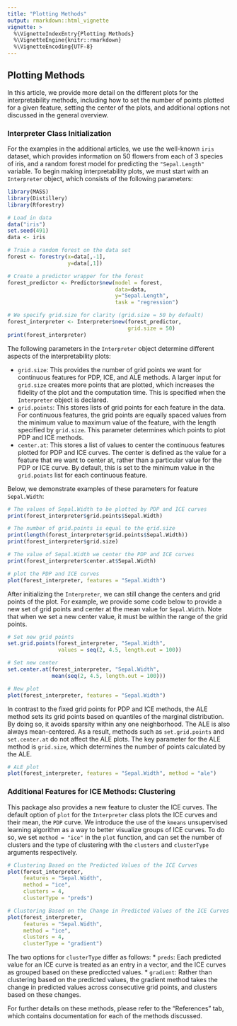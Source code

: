 ```yaml
---
title: "Plotting Methods"
output: rmarkdown::html_vignette
vignette: >
  %\VignetteIndexEntry{Plotting Methods}
  %\VignetteEngine{knitr::rmarkdown}
  %\VignetteEncoding{UTF-8}
---
```


## Plotting Methods

In this article, we provide more detail on the different plots for the 
interpretability methods, including how to set the number of points plotted 
for a given feature, setting the center of the plots, and additional options not 
discussed in the general overview. 

### Interpreter Class Initialization

For the examples in the additional articles, we use the well-known `iris` dataset, 
which provides information on 50 flowers from each of 3 species of iris, and 
a random forest model for predicting the `"Sepal.Length"` variable. To begin 
making interpretability plots, we must start with an `Interpreter` object, 
which consists of the following parameters:

```r
library(MASS)
library(Distillery)
library(Rforestry)

# Load in data 
data("iris")
set.seed(491)
data <- iris

# Train a random forest on the data set
forest <- forestry(x=data[,-1],
                   y=data[,1])

# Create a predictor wrapper for the forest
forest_predictor <- Predictor$new(model = forest,
                                  data=data,
                                  y="Sepal.Length",
                                  task = "regression")

# We specify grid.size for clarity (grid.size = 50 by default)
forest_interpreter <- Interpreter$new(forest_predictor,
                                      grid.size = 50)
print(forest_interpreter)
```

The following parameters in the `Interpreter` object determine different aspects 
of the interpretability plots:

* `grid.size`: This provides the number of grid points we want for continuous 
               features for PDP, ICE, and ALE methods. A larger input for `grid.size`
               creates more points that are plotted, which increases the fidelity 
               of the plot and the computation time. This is specified when the 
               `Interpreter` object is declared.
* `grid.points`: This stores lists of grid points for each feature in the data. 
                 For continuous features, the grid points are equally spaced 
                 values from the minimum value to maximum value of the feature, 
                 with the length specified by `grid.size`. This parameter determines 
                 which points to plot PDP and ICE methods.
* `center.at`: This stores a list of values to center the continuous features plotted
               for PDP and ICE curves. The center is defined as the value for a 
               feature that we want to center at, rather than a particular value 
               for the PDP or ICE curve. By default, this is set to the minimum 
               value in the `grid.points` list for each continuous feature. 
               
Below, we demonstrate examples of these parameters for feature `Sepal.Width`:

```r
# The values of Sepal.Width to be plotted by PDP and ICE curves
print(forest_interpreter$grid.points$Sepal.Width)

# The number of grid.points is equal to the grid.size
print(length(forest_interpreter$grid.points$Sepal.Width))
print(forest_interpreter$grid.size)

# The value of Sepal.Width we center the PDP and ICE curves
print(forest_interpreter$center.at$Sepal.Width)

# plot the PDP and ICE curves
plot(forest_interpreter, features = "Sepal.Width")
```

After initializing the `Interpreter`, we can still change the centers and grid 
points of the plot. For example, we provide some code below to provide a new set 
of grid points and center at the mean value for `Sepal.Width`. Note that when 
we set a new center value, it must be within the range of the grid points.

```r
# Set new grid points
set.grid.points(forest_interpreter, "Sepal.Width", 
                values = seq(2, 4.5, length.out = 100))

# Set new center
set.center.at(forest_interpreter, "Sepal.Width", 
              mean(seq(2, 4.5, length.out = 100)))

# New plot
plot(forest_interpreter, features = "Sepal.Width")

```

In contrast to the fixed grid points for PDP and ICE methods, the ALE method 
sets its grid points based on quantiles of the marginal distribution. 
By doing so, it avoids sparsity within any one neighborhood. The ALE is also 
always mean-centered. As a result, methods such as `set.grid.points` and 
`set.center.at` do not affect the ALE plots. The key parameter for the ALE method 
is `grid.size`, which determines the number of points calculated by the ALE. 

```r
# ALE plot
plot(forest_interpreter, features = "Sepal.Width", method = "ale")
```

### Additional Features for ICE Methods: Clustering

This package also provides a new feature to cluster the ICE curves. The default 
option of `plot` for the `Interpreter` class plots the ICE curves and their mean, 
the `PDP` curve. We introduce the use of the `kmeans` unsupervised learning algorithm 
as a way to better visualize groups of ICE curves. To do so, we set `method = "ice"` 
in the `plot` function, and can set the number of clusters and the type of 
clustering with the `clusters` and `clusterType` arguments respectively. 

```r
# Clustering Based on the Predicted Values of the ICE Curves
plot(forest_interpreter,
     features = "Sepal.Width",
     method = "ice",
     clusters = 4,
     clusterType = "preds")

# Clustering Based on the Change in Predicted Values of the ICE Curves
plot(forest_interpreter,
     features = "Sepal.Width",
     method = "ice",
     clusters = 4,
     clusterType = "gradient")
```

The two options for `clusterType` differ as follows:
* `preds`: Each predicted value for an ICE curve is treated as an entry in a vector, 
           and the ICE curves as grouped based on these prediccted values. 
* `gradient`: Rather than clustering based on the predicted values, the gradient method 
              takes the change in predicted values across consecutive grid points, and 
              clusters based on these changes.
              
For further details on these methods, please refer to the "References" tab, which 
contains documentation for each of the methods discussed.




